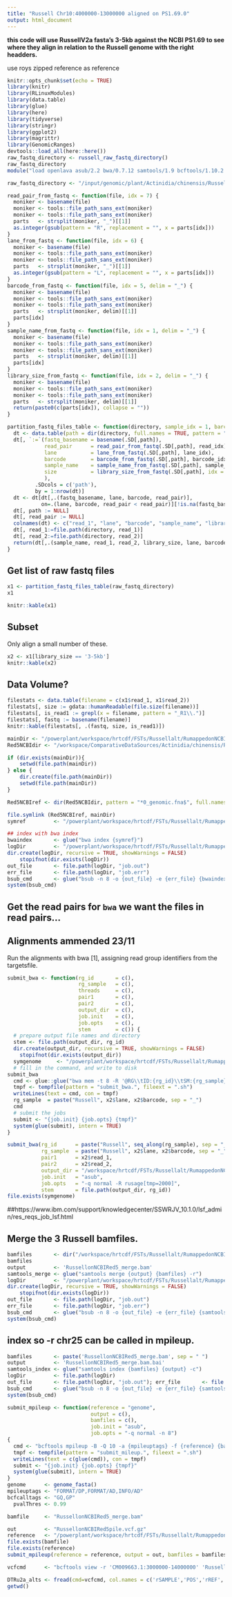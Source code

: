```yaml
---
title: "Russell Chr10:4000000-13000000 aligned on PS1.69.0"
output: html_document
---
```


**this code will use RussellV2a fasta's 3-5kb against the NCBI PS1.69 to see where they align in relation to the Russell genome with the right headders.**

use roys zipped reference as reference
```r
knitr::opts_chunk$set(echo = TRUE)
library(knitr)
library(RLinuxModules)
library(data.table)
library(glue)
library(here)
library(tidyverse)
library(stringr)
library(ggplot2)
library(magrittr)
library(GenomicRanges)
devtools::load_all(here::here())
raw_fastq_directory <- russell_raw_fastq_directory()
raw_fastq_directory
module("load openlava asub/2.2 bwa/0.7.12 samtools/1.9 bcftools/1.10.2 vcftools")
```

```r
raw_fastq_directory <- "/input/genomic/plant/Actinidia/chinensis/Russell/Genome/Illumina/AGRF_CAGRF12782_C9EUNANXX"

read_pair_from_fastq <- function(file, idx = 7) {
  moniker <- basename(file)
  moniker <- tools::file_path_sans_ext(moniker)
  moniker <- tools::file_path_sans_ext(moniker)
  parts   <- strsplit(moniker, "_")[[1]]
  as.integer(gsub(pattern = "R", replacement = "", x = parts[idx]))
}
lane_from_fastq <- function(file, idx = 6) {
  moniker <- basename(file)
  moniker <- tools::file_path_sans_ext(moniker)
  moniker <- tools::file_path_sans_ext(moniker)
  parts   <- strsplit(moniker, "_")[[1]]
  as.integer(gsub(pattern = "L", replacement = "", x = parts[idx]))
}
barcode_from_fastq <- function(file, idx = 5, delim = "_") {
  moniker <- basename(file)
  moniker <- tools::file_path_sans_ext(moniker)
  moniker <- tools::file_path_sans_ext(moniker)
  parts   <- strsplit(moniker, delim)[[1]]
  parts[idx]
}
sample_name_from_fastq <- function(file, idx = 1, delim = "_") {
  moniker <- basename(file)
  moniker <- tools::file_path_sans_ext(moniker)
  moniker <- tools::file_path_sans_ext(moniker)
  parts   <- strsplit(moniker, delim)[[1]]
  parts[idx]
}
library_size_from_fastq <- function(file, idx = 2, delim = "_") {
  moniker <- basename(file)
  moniker <- tools::file_path_sans_ext(moniker)
  moniker <- tools::file_path_sans_ext(moniker)
  parts   <- strsplit(moniker, delim)[[1]]
  return(paste0(c(parts[idx]), collapse = ""))
}

partition_fastq_files_table <- function(directory, sample_idx = 1, barcode_idx = 5, lane_idx = 6, read_idx = 7) {
  dt <- data.table(path = dir(directory, full.names = TRUE, pattern = "\\.fastq\\.gz$"))  
  dt[, `:=`(fastq_basename = basename(.SD[,path]),
            read_pair      = read_pair_from_fastq(.SD[,path], read_idx),
            lane           = lane_from_fastq(.SD[,path], lane_idx),
            barcode        = barcode_from_fastq(.SD[,path], barcode_idx),
            sample_name    = sample_name_from_fastq(.SD[,path], sample_idx),
            size           = library_size_from_fastq(.SD[,path], idx = c(2,3))
            ),
         .SDcols = c('path'),
         by = 1:nrow(dt)]
  dt <- dt[dt[,.(fastq_basename, lane, barcode, read_pair)],
           on=.(lane, barcode, read_pair < read_pair)][!is.na(fastq_basename)]
  dt[, path := NULL]
  dt[, read_pair := NULL]
  colnames(dt) <- c("read_1", "lane", "barcode", "sample_name", "library_size", "read_2")
  dt[, read_1:=file.path(directory, read_1)]
  dt[, read_2:=file.path(directory, read_2)]
  return(dt[,.(sample_name, read_1, read_2, library_size, lane, barcode)])
}

```

## Get list of raw fastq files

```r
x1 <- partition_fastq_files_table(raw_fastq_directory)
x1

knitr::kable(x1)
```

## Subset
Only align a small number of these.
```r
x2 <- x1[library_size == '3-5kb']
knitr::kable(x2)
```

## Data Volume?

```r
filestats <- data.table(filename = c(x1$read_1, x1$read_2))
filestats[, size := gdata::humanReadable(file.size(filename))]
filestats[, is_read1 := grepl(x = filename, pattern = "_R1\\.")]
filestats[, fastq := basename(filename)]
knitr::kable(filestats[, .(fastq, size, is_read1)])
```

```r
mainDir <- "/powerplant/workspace/hrtcdf/FSTs/Russellalt/RumappedonNCBI_Red5"
Red5NCBIdir <- "/workspace/ComparativeDataSources/Actinidia/chinensis/Red5_PS1_1.69.0/GCA_003024255.1_Red5_PS1_1.69.0"

if (dir.exists(mainDir)){
    setwd(file.path(mainDir))
} else {
    dir.create(file.path(mainDir))
    setwd(file.path(mainDir))
}

Red5NCBIref <- dir(Red5NCBIdir, pattern = "*0_genomic.fna$", full.names = TRUE, include.dirs = TRUE)

file.symlink (Red5NCBIref, mainDir)
symref         <- "/powerplant/workspace/hrtcdf/FSTs/Russellalt/RumappedonNCBI_Red5/GCA_003024255.1_Red5_PS1_1.69.0_genomic.fna"

## index with bwa index
bwaindex       <- glue("bwa index {symref}")
logDir         <- "/powerplant/workspace/hrtcdf/FSTs/Russellalt/RumappedonNCBI_Red5/logDir"
dir.create(logDir, recursive = TRUE, showWarnings = FALSE)
    stopifnot(dir.exists(logDir))
out_file       <- file.path(logDir, "job.out")
err_file       <- file.path(logDir, "job.err")
bsub_cmd       <- glue("bsub -n 8 -o {out_file} -e {err_file} {bwaindex}")
system(bsub_cmd)

```

## Get the read pairs for `bwa` we want the files in read pairs...
## Alignments ammended 23/11
Run the alignments with bwa [1], assigning read group identifiers from the targetsfile.
```r
submit_bwa <- function(rg_id       = c(),
                       rg_sample   = c(),
                       threads     = c(),
                       pair1       = c(),
                       pair2       = c(),
                       output_dir  = c(),
                       job.init    = c(),
                       job.opts    = c(),
                       stem        = c()) {
  # prepare output file names and directory
  stem <- file.path(output_dir, rg_id)
  dir.create(output_dir, recursive = TRUE, showWarnings = FALSE)
    stopifnot(dir.exists(output_dir))
  symgenome     <- "/powerplant/workspace/hrtcdf/FSTs/Russellalt/RumappedonNCBI_Red5/GCA_003024255.1_Red5_PS1_1.69.0_genomic.fna"
  # fill in the command, and write to disk
submit_bwa
  cmd <- glue::glue("bwa mem -t 8 -R '@RG\\tID:{rg_id}\\tSM:{rg_sample}' {symgenome} {pair1} {pair2} | samtools sort -l 9 -O bam -o {stem}.bam - && samtools index {stem}.bam")
  tmpf <- tempfile(pattern = "submit_bwa.", fileext = ".sh")
  writeLines(text = cmd, con = tmpf)
  rg_sample  = paste("Russell", x2$lane, x2$barcode, sep = "_")
  cmd
  # submit the jobs
  submit <- "{job.init} {job.opts} {tmpf}"
  system(glue(submit), intern = TRUE)
}

submit_bwa(rg_id      = paste("Russell", seq_along(rg_sample), sep = "_"),
           rg_sample  = paste("Russell", x2$lane, x2$barcode, sep = "_"),
           pair1      = x2$read_1,
           pair2      = x2$read_2,
           output_dir = "/workspace/hrtcdf/FSTs/Russellalt/RumappedonNCBI_Red5",
           job.init   = "asub",
           job.opts   = "-q normal -R rusage[tmp=2000]",   
           stem       = file.path(output_dir, rg_id))
file.exists(symgenome)
```
##https://www.ibm.com/support/knowledgecenter/SSWRJV_10.1.0/lsf_admin/res_reqs_job_lsf.html


## Merge the 3 Russell bamfiles.
```r
bamfiles       <- dir("/workspace/hrtcdf/FSTs/Russellalt/RumappedonNCBI_Red5", pattern = "*.bam$")
bamfiles
output         <- 'RussellonNCBIRed5_merge.bam'
samtools_merge <- glue("samtools merge {output} {bamfiles} -r")
logDir         <- "/powerplant/workspace/hrtcdf/FSTs/Russellalt/RumappedonNCBI_Red5/logDir"
dir.create(logDir, recursive = TRUE, showWarnings = FALSE)
    stopifnot(dir.exists(logDir))
out_file       <- file.path(logDir, "job.out")
err_file       <- file.path(logDir, "job.err")
bsub_cmd       <- glue("bsub -n 8 -o {out_file} -e {err_file} {samtools_merge}")
system(bsub_cmd)
```

## index so -r chr25 can be called in mpileup. 
```r
bamfiles       <- paste('RussellonNCBIRed5_merge.bam', sep = " ")
output         <- 'RussellonNCBIRed5_merge.bam.bai'
samtools_index <- glue("samtools index {bamfiles} {output} -c")
logDir         <- file.path(logDir)
out_file       <- file.path(logDir, "job.out"); err_file       <- file.path(logDir, "job.err")
bsub_cmd       <- glue("bsub -n 8 -o {out_file} -e {err_file} {samtools_index}")
system(bsub_cmd)
```

```r
submit_mpileup <- function(reference = "genome", 
                           output = c(), 
                           bamfiles = c(), 
                           job.init = "asub", 
                           job.opts = "-q normal -n 8")
{
  cmd <- "bcftools mpileup -B -Q 10 -a {mpileuptags} -f {reference} {bamfile} | bcftools call -f {bcfcalltags} -p {pvalThres} -m -A -Oz -o {output} && bcftools index -f {output}"
  tmpf <- tempfile(pattern = "submit_mileup.", fileext = ".sh")
  writeLines(text = c(glue(cmd)), con = tmpf)
  submit <- "{job.init} {job.opts} {tmpf}"
  system(glue(submit), intern = TRUE)
}
genome      <- genome_fasta()
mpileuptags <- "FORMAT/DP,FORMAT/AD,INFO/AD"
bcfcalltags <- "GQ,GP"
  pvalThres <- 0.99

bamfile     <- "RussellonNCBIRed5_merge.bam"

out         <- "RussellonNCBIRed5pile.vcf.gz"
reference   <- "/powerplant/workspace/hrtcdf/FSTs/Russellalt/RumappedonNCBI_Red5/GCA_003024255.1_Red5_PS1_1.69.0_genomic.fna"
file.exists(bamfile)
file.exists(reference)
submit_mpileup(reference = reference, output = out, bamfiles = bamfiles)
```

```r

vcfcmd      <- "bcftools view -r 'CM009663.1:3000000-14000000' 'RussellonNCBIRed5pile.vcf.gz' -Ou | bcftools query  -f'[%SAMPLE]\t%POS\t%REF\t%ALT\t%DP\t%AD\t%AD{0}\t%AD{1}\t%AD{2}\t%AD{3}\n'"

DTRu2a_alts <- fread(cmd=vcfcmd, col.names = c('rSAMPLE','POS','rREF','rALT','rDP','rAD','rAD0','rAD1','rAD2','rAD3'), key = 'POS')
getwd()
```





